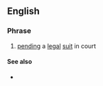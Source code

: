 ==English==
{{wikipedia}}

===Phrase===
{{head|en|phrase}}

# {{lb|en|legal}} [[pend]]ing a [[legal]] [[suit]] in court

====See also====
* {{l|en|lis pendens}}